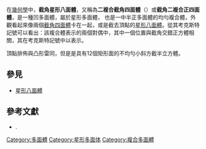 {{Polyhedronbox
| name = 截角星形八面體
| polyhedron = 截角星形八面體
| imagename = UC54-2 truncated tetrahedra.png
| rotating = UC54-2 truncated tetrahedra.png
| rinfo = (點選檢視旋轉模型)
| Type = 均勻複合體
| Face = 16
| Edge = 36
| Vertice = 24
| Face_type = 8個[[正三角形|正三角形]]<br/>8個[[六邊形|六邊形]]
| Compound_count=2
| Compound_type=2個[[截角四面體|截角四面體]]
| Symmetry_group = [[Octahedral_symmetry|octahedral]] (''Oh'')[4,3]
| Rotation_group = [[Tetrahedral_symmetry|tetrahedral]] (''Td'')[3,3]
| Index_references = UC<sub>54</sub>
| dual = 二複合三角化四面體
| elseimage = {{Polyhedronstar
| Stdg_image = <!-- 檔案不存在 Second compound stellation of octahedron facets.png -->
| Stdg = 
| core_image = Octahedron.png
| core =  [[Stellations_of_octahedron|正八面体]]
| Convex_hull_image = Small rhombicuboctahedron.png
| Convex_hull =  [[小斜方截半立方體|小斜方截半立方體]]
}}
}}
在[[幾何學|幾何學]]中，'''截角星形八面體'''，又稱為'''二複合截角四面體'''（{{lang-en|Compound of two truncated tetrahedra}}）或'''截角二複合正四面體'''，是一種凹多面體，屬於星形多面體，
也是一中半正多面體的均勻複合體，外觀看起來像兩個[[截角四面體|截角四面體]]卡在一起，或是截去頂點的[[星形八面體|星形八面體]]。從其考克斯特記號可以看出：該複合體表示的兩個對偶中，其中一個位置與截角交錯正方體相關，其在考克斯特記號中以{{CDD|node_h1|4|node|3|node_1}}表示。

頂點排佈與凸形雷同，但是是具有12個矩形面的不均勻小斜方截半立方體。

== 參見 ==
*[[星形八面體|星形八面體]]

== 參考文獻 ==
*{{citation|first=John|last=Skilling|title=Uniform Compounds of Uniform Polyhedra|journal=Mathematical Proceedings of the Cambridge Philosophical Society|volume=79|pages=447–457|year=1976|doi=10.1017/S0305004100052440|mr=0397554|issue=3}}.
{{多面体小作品}}

[[Category:多面體|Category:多面體]]
[[Category:星形多面体|Category:星形多面体]]
[[Category:複合多面體|Category:複合多面體]]